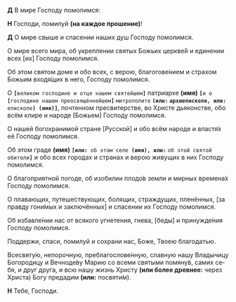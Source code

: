 **Д** В мире Господу помолимся:  

**Н** Господи, помилуй **(на каждое прошение)**!  

**Д** О мире свыше и спасении наших душ Господу по­мо­лимся.  

О мире всего мира, об укреплении святых Бо­жьих цер­кве́й и единении всех
<R>[</R>их<R>]</R> Господу помо­лим­ся.  

Об этом святом доме и обо всех, с верою, бла­го­го­ве́ни­ем и стра­хом Божьим входя́щих в него, Го­с­поду по­мо­лимся.  

О **`[`**`великом господине и отце нашем святейшем`**`]`** патриархе **(имя)** **`[`**`и о `**`[`**`господине нашем пре­освя­ще́н­нейшем`**`]`** ` митрополите ` **` (или: ` **` архи­епископе `**`, или: `**` епи­ско­пе `**`) (имя)]`**, почтенном пре­свитер­стве, во Хри­сте дья­кон­стве, обо всём клире и на­роде <R>[</R>Божьем<R>]</R> Го­спо­ду по­мо­лимся.  

О нашей богохранимой стране <R>[</R>Русской<R>]</R> и обо всём на­ро­де и властя́х её Господу помо­лимся.  

Об этом граде **(имя)** **`[или: `**` об этом селе `**` (имя), или:`** ` об этой святой обите­ли `**`]`** и обо всех городах и стра­нах и верою жи­ву­щих в них Господу помолимся.  

О благоприятной погоде, об изобилии плодо́в зем­ли и мирных вре­мена́х Господу помо­лимся.  

О плавающих, путеше́ствующих, болящих, стра­ж­ду­щих, пленённых, <R>[</R>за правду го­ни́мых и заключённых<R>]</R> и спа­се­нии их Го­споду помо­лимся.  

Об избавле́нии нас от всякого угнетения, гнева, <R>[</R>бе­ды́<R>]</R> и принуж­де́ния Господу помолимся.  

Поддержи, спаси, помилуй и сохрани нас, Бо­же, Тво­ею бла­годатью.  

Всесвяту́ю, непорочную, преблагослове́н­ную, славную нашу Вла­дычицу Богородицу и Веч­ноде́ву Ма­рию со всеми святыми помяну́в, са­мих се­бя, и друг друга, и всю нашу жизнь Хри­сту **(или более древнее:** через Христа<R>)</R> Богу пре­да­дим **(или:** посвяти́м<R>)</R>.  

**Н** Тебе, Господи.
